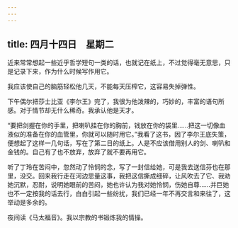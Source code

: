 ```yaml
---
---
---
```

title: 四月十四日　星期二
---




近来常常想起一些近乎哲学短句一类的话，也就记在纸上，不过觉得毫无意思，只是记录下来，作为什么时候写作用它。

我应该使自己的脑筋轻松他几天，不能每天压榨它，这容易失掉弹性。

下午偶尔把莎士比亚《李尔王》完了，我很为他泼辣的，巧妙的，丰富的语句所感。对于情节却无什么稀奇。我承认他是天才。

“要把剑握在你的手里，把喇叭挂在你的胸前，钱放在你的袋里……把这一切像血液似的准备在你的血管里，你就可以随时用它。”我看了这书，因了李尔王底失策，便想起了这样一几句话，写在了第二日的纸上。人是不应该借用别人的剑、喇叭和金钱的。自己有了也不放弃，放弃了就不要再用它。

听了丁玲在苦闷中，忽然动了怜悯的念，写了一封信给她，可是我去送信芬也在那里，没交。回来我行走在河边思量这事，我把这信撕成细碎，让风吹去了它、我劝她沉默，忍耐，说明她眼前的苦闷，她也许认为我对她怜悯，伤她自尊……并巨她也不一定按我的话去行，白白引起一些纷扰，我们已经一年不再交言和来往了，这举动是多余的。

夜间读《马太福音》。我以宗教的书锻炼我的情操。